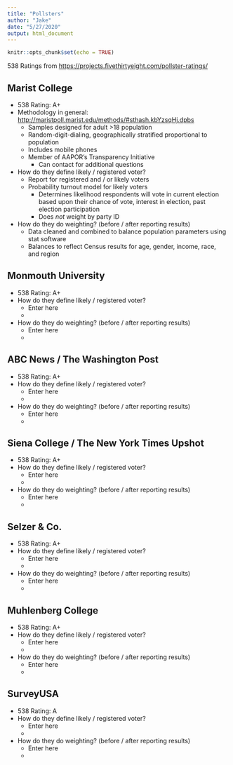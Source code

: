 ```yaml
---
title: "Pollsters"
author: "Jake"
date: "5/27/2020"
output: html_document
---
```


```r
knitr::opts_chunk$set(echo = TRUE)
```

538 Ratings from <https://projects.fivethirtyeight.com/pollster-ratings/>

## Marist College
* 538 Rating: A+
* Methodology in general: <http://maristpoll.marist.edu/methods/#sthash.kbYzsqHj.dpbs>
    - Samples designed for adult >18 population
    - Random-digit-dialing, geographically stratified proportional to population
    - Includes mobile phones
    - Member of AAPOR's Transparency Initiative
        - Can contact for additional questions
* How do they define likely / registered voter?
    - Report for registered and / or likely voters
    - Probability turnout model for likely voters
        - Determines likelihood respondents will vote in current election based upon their chance of vote, interest in election, past election participation
        - Does *not* weight by party ID
* How do they do weighting? (before / after reporting results)
    - Data cleaned and combined to balance population parameters using stat software
    - Balances to reflect Census results for age, gender, income, race, and region
    
## Monmouth University
* 538 Rating: A+
* How do they define likely / registered voter?
    - Enter here
    - <link here>
* How do they do weighting? (before / after reporting results)
    - Enter here
    - <link here>
    
## ABC News / The Washington Post
* 538 Rating: A+
* How do they define likely / registered voter?
    - Enter here
    - <link here>
* How do they do weighting? (before / after reporting results)
    - Enter here
    - <link here>
    
## Siena College / The New York Times Upshot
* 538 Rating: A+
* How do they define likely / registered voter?
    - Enter here
    - <link here>
* How do they do weighting? (before / after reporting results)
    - Enter here
    - <link here>
    
## Selzer & Co.
* 538 Rating: A+
* How do they define likely / registered voter?
    - Enter here
    - <link here>
* How do they do weighting? (before / after reporting results)
    - Enter here
    - <link here>

## Muhlenberg College
* 538 Rating: A+
* How do they define likely / registered voter?
    - Enter here
    - <link here>
* How do they do weighting? (before / after reporting results)
    - Enter here
    - <link here>
    
## SurveyUSA
* 538 Rating: A
* How do they define likely / registered voter?
    - Enter here
    - <link here>
* How do they do weighting? (before / after reporting results)
    - Enter here
    - <link here>